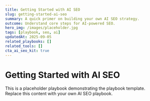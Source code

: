 ```yaml
---
title: Getting Started with AI SEO
slug: getting-started-ai-seo
summary: A quick primer on building your own AI SEO strategy.
outcome: Understand core steps for AI-powered SEO.
hero_img: /images/placeholder.jpg
tags: [playbook, seo, ai]
updatedAt: 2025-09-05
related_playbooks: []
related_tools: []
cta_ai_seo_kit: true
---
```


# Getting Started with AI SEO

This is a placeholder playbook demonstrating the playbook template. Replace this content with your own AI SEO playbook.
